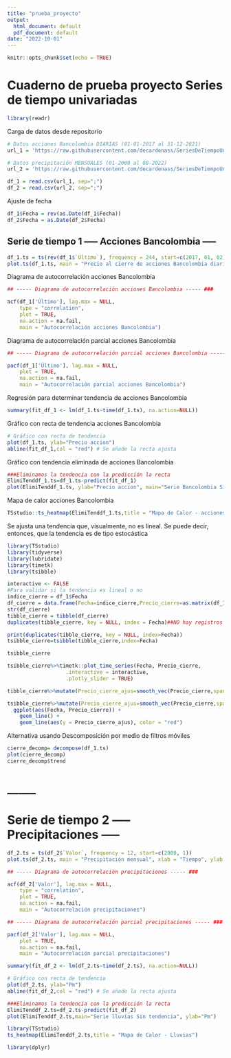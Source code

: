 ```yaml
---
title: "prueba_proyecto"
output:
  html_document: default
  pdf_document: default
date: "2022-10-01"
---
```


```r
knitr::opts_chunk$set(echo = TRUE)
```

# Cuaderno de prueba proyecto Series de tiempo univariadas

```r
library(readr)
```

Carga de datos desde repositorio
```r
# Datos acciones Bancolombia DIARIAS (01-01-2017 al 31-12-2021)
url_1 = 'https://raw.githubusercontent.com/decardenass/SeriesDeTiempoUnivariadas2022_2/main/Proyecto/Datos/Bancolombia.csv'

# Datos precipitación MENSUALES (01-2000 al 08-2022)
url_2 = 'https://raw.githubusercontent.com/decardenass/SeriesDeTiempoUnivariadas2022_2/main/Proyecto/Datos/Datos%20precipitaci%C3%B3n%20mensual.csv'

df_1 = read.csv(url_1, sep=";")
df_2 = read.csv(url_2, sep=";")
```

Ajuste de fecha
```r
df_1$Fecha = rev(as.Date(df_1$Fecha))
df_2$Fecha = as.Date(df_2$Fecha)
```

## Serie de tiempo 1 ----- Acciones Bancolombia -----
```r
df_1.ts = ts(rev(df_1$`Último`), frequency = 244, start=c(2017, 01, 02))
plot.ts(df_1.ts, main = "Precio al cierre de acciones Bancolombia diario", xlab = "Tiempo", ylab = "Precio")
```

Diagrama de autocorrelación acciones Bancolombia
```r
## ----- Diagrama de autocorrelación acciones Bancolombia ----- ###

acf(df_1['Último'], lag.max = NULL,
    type = "correlation",
    plot = TRUE,
    na.action = na.fail,
    main = "Autocorrelación acciones Bancolombia")
```

Diagrama de autocorrelación parcial acciones Bancolombia
```r
## ----- Diagrama de autocorrelación parcial acciones Bancolombia ----- ###

pacf(df_1['Último'], lag.max = NULL,
    plot = TRUE,
    na.action = na.fail,
    main = "Autocorrelación parcial acciones Bancolombia")
```

Regresión para determinar tendencia de acciones Bancolombia
```r
summary(fit_df_1 <- lm(df_1.ts~time(df_1.ts), na.action=NULL))
```

Gráfico con recta de tendencia acciones Bancolombia
```r
# Gráfico con recta de tendencia
plot(df_1.ts, ylab="Precio accion") 
abline(fit_df_1,col = "red") # Se añade la recta ajusta
```

Gráfico con tendencia eliminada de acciones Bancolombia
```r
###Eliminamos la tendencia con la predicción la recta
ElimiTenddf_1.ts=df_1.ts-predict(fit_df_1)
plot(ElimiTenddf_1.ts, ylab="Precio accion", main="Serie Bancolombia Sin tendencia")
```

Mapa de calor acciones Bancolombia
```r
TSstudio::ts_heatmap(ElimiTenddf_1.ts,title = "Mapa de Calor - acciones Bancolombia")
```

Se ajusta una tendencia que, visualmente, no es lineal. Se puede decir, entonces, que la tendencia es de tipo estocástica
```r
library(TSstudio)
library(tidyverse)
library(lubridate)
library(timetk)
library(tsibble)

interactive <- FALSE
#Para validar si la tendencia es lineal o no
indice_cierre = df_1$Fecha
df_cierre = data.frame(Fecha=indice_cierre,Precio_cierre=as.matrix(df_1$Último))
str(df_cierre)
tibble_cierre = tibble(df_cierre)
duplicates(tibble_cierre, key = NULL, index = Fecha)##NO hay registros duplicados

print(duplicates(tibble_cierre, key = NULL, index=Fecha))
tsibble_cierre=tsibble(tibble_cierre,index=Fecha)

tsibble_cierre

tsibble_cierre%>%timetk::plot_time_series(Fecha, Precio_cierre, 
                   .interactive = interactive,
                   .plotly_slider = TRUE)

tibble_cierre%>%mutate(Precio_cierre_ajus=smooth_vec(Precio_cierre,span = 0.75, degree = 2))

tsibble_cierre%>%mutate(Precio_cierre_ajus=smooth_vec(Precio_cierre,span = 0.75, degree = 2))%>%
  ggplot(aes(Fecha, Precio_cierre)) +
    geom_line() +
    geom_line(aes(y = Precio_cierre_ajus), color = "red")
```
Alternativa usando Descomposición por medio de filtros móviles
```r
cierre_decomp= decompose(df_1.ts)
plot(cierre_decomp)
cierre_decomp$trend

```






































# _____
# Serie de tiempo 2 ----- Precipitaciones -----
```r
df_2.ts = ts(df_2$`Valor`, frequency = 12, start=c(2000, 1))
plot.ts(df_2.ts, main = "Precipitación mensual", xlab = "Tiempo", ylab = "Pm")
```


```r
## ----- Diagrama de autocorrelación precipitaciones ----- ###

acf(df_2['Valor'], lag.max = NULL,
    type = "correlation",
    plot = TRUE,
    na.action = na.fail,
    main = "Autocorrelación precipitaciones")
```


```r
## ----- Diagrama de autocorrelación parcial precipitaciones ----- ###

pacf(df_2['Valor'], lag.max = NULL,
    plot = TRUE,
    na.action = na.fail,
    main = "Autocorrelación parcial precipitaciones")
```


```r
summary(fit_df_2 <- lm(df_2.ts~time(df_2.ts), na.action=NULL))
```


```r
# Gráfico con recta de tendencia
plot(df_2.ts, ylab="Pm") 
abline(fit_df_2,col = "red") # Se añade la recta ajusta
```


```r
###Eliminamos la tendencia con la predicción la recta
ElimiTenddf_2.ts=df_2.ts-predict(fit_df_2)
plot(ElimiTenddf_2.ts,main="Serie lluvias Sin tendencia", ylab="Pm")
```


```r
library(TSstudio)
ts_heatmap(ElimiTenddf_2.ts,title = "Mapa de Calor - Lluvias")
```


```r
library(dplyr)
```


```r
```








